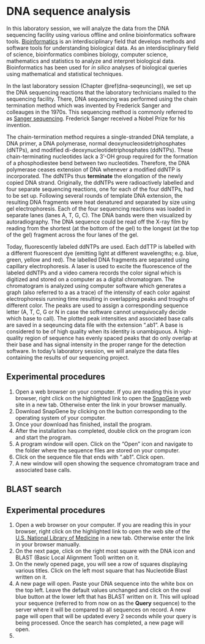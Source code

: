 # DNA sequence analysis

In this laboratory session, we will analyze the data from the DNA sequencing facility using various offline and online bioinformatics software tools. [Bioinformatics](https://en.wikipedia.org/wiki/Bioinformatics) is an interdisciplinary field that develops methods and software tools for understanding biological data. As an interdisciplinary field of science, bioinformatics combines biology, computer science, mathematics and statistics to analyze and interpret biological data. Bioinformatics has been used for *in silico* analyses of biological queries using mathematical and statistical techniques.

In the last laboratory session (Chapter \@ref(dna-seqeuncing)), we set up the DNA sequencing reactions that the laboratory technicians mailed to the sequencing facility. There, DNA sequencing was performed using the chain termination method which was invented by Frederick Sanger and colleauges in the 1970s. This sequencing method is commonly referred to as [Sanger sequencing](https://en.wikipedia.org/wiki/Sanger_sequencing). Frederick Sanger received a Nobel Prize for his invention.

The chain-termination method requires a single-stranded DNA template, a DNA primer, a DNA polymerase, normal deoxynucleosidetriphosphates (dNTPs), and modified di-deoxynucleotidetriphosphates (ddNTPs). These chain-terminating nucleotides lack a 3'-OH group required for the formation of a phosphodiestee bend between two nucleotides. Therefore, the DNA polymerase ceases extension of DNA whenever a modified ddNTP is incorporated. The ddNTPs thus **terminate** the elongation of the newly copied DNA strand. Originally, the ddNTPs were radioactively labelled and four separate sequencing reactions, one for each of the four ddNTPs, had to be set up. Following several rounds of template DNA extension, the resulting DNA fragments were heat denatured and separated by size using gel electrophoresis. Each of the four sequencing reactions was loaded in separate lanes (lanes A, T, G, C). The DNA bands were then visualized by autoradiography. The DNA sequence could be read off the X-ray film by reading from the shortest (at the bottom of the gel) to the longest (at the top of the gel) fragment across the four lanes of the gel.

Today, fluorescently labeled ddNTPs are used. Each ddTTP is labelled with a different fluorescent dye (emitting light at different wavelengths; e.g. blue, green, yellow and red). The labelled DNA fragments are separated using capillary electrophoresis. A laser is used to excite the fluorescence of the labeled ddNTPs and a video camera records the color signal which is digitized and stored on a computer as a digital chromatogram. The chromatogram is analyzed using computer software which generates a graph (also referred to a as a trace) of the intensity of each color against electrophoresis running time resulting in overlapping peaks and troughs of different color. The peaks are used to assign a corresponding sequence letter (A, T, C, G or N in case the software cannot unequivocally decide which base to call). The plotted peak intensities and associated base calls are saved in a seqeuncing data file with the extension ".ab1". A base is considered to be of high quality when its identity is unambiguous. A high-quality region of sequence has evenly spaced peaks that do only overlap at their base and has signal intensity in the proper range for the detection software. In today's laboratory session, we will analyze the data files containing the results of our sequencing project. 


## Experimental procedures

1. Open a web browser on your computer. If you are reading this in your browser, right click on the highlighted link to open the [SnapGene](http://www.snapgene.com/products/snapgene_viewer/) web site in a new tab. Otherwise enter the link in your browser manually. 
2. Download SnapGene by clicking on the button corresponding to the operating
   system of your computer.
4. Once your download has finished, install the program.
5. After the installation has completed, double click on the program icon and
   start the program.
6. A program window will open. Click on the "Open" icon and navigate to the folder
   where the sequence files are stored on your computer.   
7. Click on the sequence file that ends with ".ab1". Click open.
8. A new window will open showing the sequence chromatogram trace and associated base calls.  


## BLAST search

## Experimental procedures

1. Open a web browser on your computer. If you are reading this in your browser, right click on the highlighted link to open the web site of the [U.S. National Library of Medicine](https://www.nlm.nih.gov) in a new tab. Otherwise enter the link in your browser manually. 
2. On the next page, click on the right most square with the DNA icon and BLAST (Basic Local Alignment Tool) written on it.
3. On the newly opened page, you will see a row of squares displaying various titles. Click on the left most square that has Nucleotide Blast written on it.
4. A new page will open. Paste your DNA sequence into the white box on the top left. Leave the default values unchanged and click on the oval blue button at the lower left that has BLAST written on it. This will upload your sequence (referred
   to from now on as the **Query** sequence) to the server where it will be compared to all sequences on record. A new page will open that will be updated every 2 seconds while your query is being processed. Once the search has completed, a new page will open.
5.     
